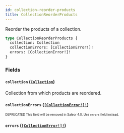 ```yaml
---
id: collection-reorder-products
title: CollectionReorderProducts
---
```


Reorder the products of a collection.

```graphql
type CollectionReorderProducts {
  collection: Collection
  collectionErrors: [CollectionError!]!
  errors: [CollectionError!]!
}
```

### Fields

#### `collection` ([`Collection`](/developer/api-reference/objects/collection.mdx))

Collection from which products are reordered.

#### `collectionErrors` ([`[CollectionError!]!`](/developer/api-reference/objects/collection-error.mdx))

<sub><sup><span className="deprecatedTag">DEPRECATED</span> This field will be removed in Saleor 4.0. Use `errors` field instead.</sup></sub>

#### `errors` ([`[CollectionError!]!`](/developer/api-reference/objects/collection-error.mdx))
